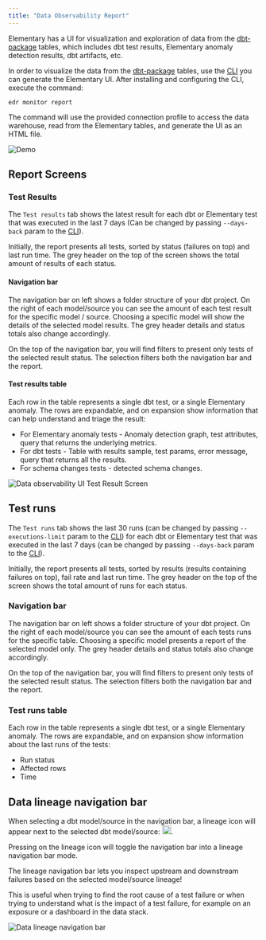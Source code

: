 ```yaml
---
title: "Data Observability Report"
---
```


Elementary has a UI for visualization and exploration of data from the [dbt-package](../project-overview/contributions#guide-on-contributing-to-the-dbt-package) tables, which includes dbt test results, Elementary anomaly detection results, dbt artifacts, etc.

In order to visualize the data from the [dbt-package](../project-overview/contributions#guide-on-contributing-to-the-dbt-package) tables, use the [CLI](./cli-install) you can generate the Elementary UI.
After installing and configuring the CLI, execute the command:

```shell
edr monitor report
```

The command will use the provided connection profile to access the data warehouse, read from the Elementary tables, and generate the UI as an HTML file.

<img
    src="https://res.cloudinary.com/mintlify/image/upload/v1659304880/elementary/Demo-2-screens_k98bdr.gif"
    alt="Demo"
/>


## Report Screens

### Test Results

The `Test results` tab shows the latest result for each dbt or Elementary test that was executed in the last 7 days (Can be changed by passing `--days-back` param to the [CLI](../understand-elementary/cli-advanced)).

Initially, the report presents all tests, sorted by status (failures on top) and last run time. The grey header on the top of the screen shows the total amount of results of each status.

#### Navigation bar

The navigation bar on left shows a folder structure of your dbt project. On the right of each model/source you can see the amount of each test result for the specific model / source. Choosing a specific model will show the details of the selected model results. The grey header details and status totals also change accordingly.

On the top of the navigation bar, you will find filters to present only tests of the selected result status. The selection filters both the navigation bar and the report.

#### Test results table

Each row in the table represents a single dbt test, or a single Elementary anomaly.
The rows are expandable, and on expansion show information that can help understand and triage the result:

- For Elementary anomaly tests - Anomaly detection graph, test attributes, query that returns the underlying metrics.
- For dbt tests - Table with results sample, test params, error message, query that returns all the results.
- For schema changes tests - detected schema changes.

<img
    src="https://res.cloudinary.com/mintlify/image/upload/v1659304887/elementary/data-observability-ui-test-results-screen_vgk121.gif"
    alt="Data observability UI Test Result Screen"
/>

## Test runs

The `Test runs` tab shows the last 30 runs (can be changed by passing `--executions-limit` param to the [CLI](../understand-elementary/cli-advanced)) for each dbt or Elementary test that was executed in the last 7 days (can be changed by passing `--days-back` param to the [CLI](../understand-elementary/cli-advanced)).

Initially, the report presents all tests, sorted by results (results containing failures on top), fail rate and last run time. The grey header on the top of the screen shows the total amount of runs for each status.

### Navigation bar

The navigation bar on left shows a folder structure of your dbt project. On the right of each model/source you can see the amount of each tests runs for the specific table. Choosing a specific model presents a report of the selected model only. The grey header details and status totals also change accordingly.

On the top of the navigation bar, you will find filters to present only tests of the selected result status. The selection filters both the navigation bar and the report.

### Test runs table

Each row in the table represents a single dbt test, or a single Elementary anomaly.
The rows are expandable, and on expansion show information about the last runs of the tests:

- Run status
- Affected rows
- Time

## Data lineage navigation bar

<span class="line">
 When selecting a dbt model/source in the navigation bar, a lineage icon will appear next to the selected dbt model/source: 
<img src="../pics/lineage_icon.png" width="18"/>.
 </span>

Pressing on the lineage icon will toggle the navigation bar into a lineage navigation bar mode.

The lineage navigation bar lets you inspect upstream and downstream failures based on the selected model/source lineage!

This is useful when trying to find the root cause of a test failure or when trying to understand what is the impact of a test failure, for example on an exposure or a dashboard in the data stack.

<img
    src="../pics/elementary-data-lineage-gif.gif"
    alt="Data lineage navigation bar"
/>
